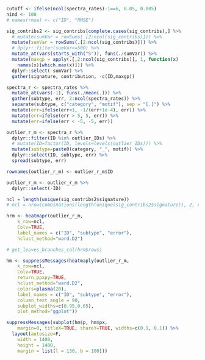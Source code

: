 ```r

cutoff <- ifelse(ncol(spectra_rates)-1==6, 0.05, 0.005)
nind <- 100
# names(rmse) <- c("ID", "RMSE")

sig_contribs2 <- sig_contribs[complete.cases(sig_contribs),] %>%
  # mutate(sumVar = rowSums(.[2:ncol(sig_contribs)])) %>%
  mutate(sumVar = rowSums(.[2:ncol(sig_contribs)])) %>%
  # dplyr::filter(sumVar>=500) %>%
  mutate_at(vars(starts_with("S")), funs(./sumVar)) %>%
  mutate(maxgp = apply(.[,2:ncol(sig_contribs)], 1, function(x)
    names(x)[which.max(x)])) %>%
  dplyr::select(-sumVar) %>%
  gather(signature, contribution, -c(ID,maxgp))

spectra_r <- spectra_rates %>%
  mutate_at(vars(-1), funs(./mean(.))) %>%
  gather(subtype, err, 2:ncol(spectra_rates)) %>%
  separate(subtype, c("category", "motif"), sep = "[.]") %>%
  mutate(err=ifelse(err<1, -1/(err+1e-4), err)) %>%
  mutate(err=ifelse(err > 5, 5, err)) %>%
  mutate(err=ifelse(err < -5, -5, err))

outlier_r_m <- spectra_r %>%
  dplyr::filter(ID %in% outlier_IDs) %>%
  # mutate(ID=factor(ID, levels=levels(outlier_IDs))) %>%
  mutate(subtype=paste0(category, "_", motif)) %>%
  dplyr::select(ID, subtype, err) %>%
  spread(subtype, err)

rownames(outlier_r_m) <- outlier_r_m$ID

outlier_r_m <- outlier_r_m %>%
  dplyr::select(-ID)

ncl = length(unique(sig_contribs2$signature))
# ncl = nrow(combinations(length(unique(sig_contribs2$signature)), 2, replace=T))

hrm <- heatmapr(outlier_r_m,
    k_row=ncl,
    Colv=TRUE,
    label_names = c("ID", "subtype", "error"),
    hclust_method="ward.D2")

# get_leaves_branches_col(hrm$rows)

hm <- suppressMessages(heatmaply(outlier_r_m,
    k_row=ncl,
    Colv=TRUE,
    return_ppxpy=TRUE,
    hclust_method="ward.D2",
    colors=plasma(20),
    label_names = c("ID", "subtype", "error"),
    column_text_angle = 90,
    subplot_widths=c(0.95,0.05),
    plot_method="ggplot"))

suppressMessages(subplot(hm$p, hm$px,
    margin=0, titleX=TRUE, shareY=TRUE, widths=c(0.9, 0.1)) %>%
  layout(autosize=F,
    width = 1400,
    height = 1400,
    margin = list(l = 130, b = 100)))

```
